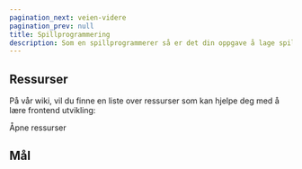 ```yaml
---
pagination_next: veien-videre
pagination_prev: null
title: Spillprogrammering
description: Som en spillprogrammerer så er det din oppgave å lage spill...
---
```



## Ressurser

På vår wiki, vil du finne en liste over ressurser som kan hjelpe deg med å lære frontend utvikling:

<Link
  className="button button--info"
  href="/wiki/ressurser/spillprogrammering-ressurser"
>
  Åpne ressurser
</Link>

## Mål

<ProgressionPage id="spillprogrammering" />
